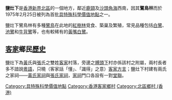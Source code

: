 {{Unreferenced |time=2008-02-24T16:47:40+00:00 }}
'''鹽灶下'''是[[香港|香港]][[新界|新界]][[北區_(香港)|北區]]的一個地方，鄰近[[鹿頸|鹿頸]]及[[沙頭角海|沙頭角海]]西南，因其'''鷺鳥林'''而於1975年2月25日被列為首批[[具特殊科學價值地點|具特殊科學價值地點]]之一。

鹽灶下鷺鳥林有多種[[鷺鳥|鷺鳥]]在此地的[[紅樹林|紅樹林]]覓食、築巢及繁殖，常見品種包括[[白鷺|白鷺]]、[[池鷺|池鷺]]和[[牛背鷺|牛背鷺]]等，也有較稀有的[[黃嘴白鷺|黃嘴白鷺]]。

==[[客家|客家]]鄉民[[歷史|歷史]]==
鹽灶下為[[黃|黃]]氏與[[張|張]]氏之雙姓[[客家|客家]]村落，旁邊之[[膊頭下|膊頭下]]村亦係該村之附屬，兩村長者多不諳說[[粵語|粵語]]，只曉（客家話「懂」、「識得」之意）[[客家方言|客家方言]]；鹽灶下村建有兩氏之家祠——[[黃氏家祠|黃氏家祠]]與[[張氏家祠|張氏家祠]]，[[家祠|家祠]]門口各設有一對[[堂聯|堂聯]]。

{{HK-geo-stub}}

[[Category:具特殊科學價值地點|Category:具特殊科學價值地點]]
[[Category:香港客家鄉村|Category:香港客家鄉村]]
[[Category:北區鄉村_(香港)|Category:北區鄉村 (香港)]]